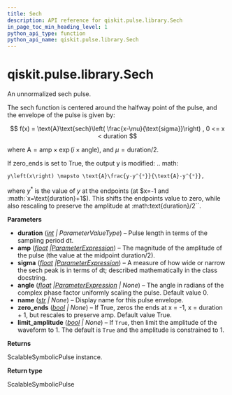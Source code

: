 ```yaml
---
title: Sech
description: API reference for qiskit.pulse.library.Sech
in_page_toc_min_heading_level: 1
python_api_type: function
python_api_name: qiskit.pulse.library.Sech
---
```


<span id="qiskit-pulse-library-sech" />

# qiskit.pulse.library.Sech

<Function id="qiskit.pulse.library.Sech" isDedicatedPage={true} github="https://github.com/Qiskit/qiskit/tree/main/qiskit/pulse/library/symbolic_pulses.py#L1824-L1897" signature="qiskit.pulse.library.Sech(duration, amp, sigma, angle=0.0, name=None, zero_ends=True, limit_amplitude=None)">
  An unnormalized sech pulse.

  The sech function is centered around the halfway point of the pulse, and the envelope of the pulse is given by:

$$
f(x) = \text{A}\text{sech}\left(
\frac{x-\mu}{\text{sigma}}\right)  ,  0 <= x < duration
$$

  where $\text{A} = \text{amp} \times\exp\left(i\times\text{angle}\right)$, and $\mu=\text{duration}/2$.

  If zero\_ends is set to True, the output y is modified: .. math:

  ```python
  y\left(x\right) \mapsto \text{A}\frac{y-y^{*}}{\text{A}-y^{*}},
  ```

  where $y^{*}$ is the value of $y$ at the endpoints (at $x=-1 and :math:`x=\text{duration}+1$). This shifts the endpoints value to zero, while also rescaling to preserve the amplitude at :math:text\{duration}/2\`\`.

  **Parameters**

  *   **duration** ([*int*](https://docs.python.org/3/library/functions.html#int "(in Python v3.13)") *| ParameterValueType*) – Pulse length in terms of the sampling period dt.
  *   **amp** ([*float*](https://docs.python.org/3/library/functions.html#float "(in Python v3.13)")  *|*[*ParameterExpression*](qiskit.circuit.ParameterExpression "qiskit.circuit.ParameterExpression")) – The magnitude of the amplitude of the pulse (the value at the midpoint duration/2).
  *   **sigma** ([*float*](https://docs.python.org/3/library/functions.html#float "(in Python v3.13)")  *|*[*ParameterExpression*](qiskit.circuit.ParameterExpression "qiskit.circuit.ParameterExpression")) – A measure of how wide or narrow the sech peak is in terms of dt; described mathematically in the class docstring.
  *   **angle** ([*float*](https://docs.python.org/3/library/functions.html#float "(in Python v3.13)")  *|*[*ParameterExpression*](qiskit.circuit.ParameterExpression "qiskit.circuit.ParameterExpression") *| None*) – The angle in radians of the complex phase factor uniformly scaling the pulse. Default value 0.
  *   **name** ([*str*](https://docs.python.org/3/library/stdtypes.html#str "(in Python v3.13)") *| None*) – Display name for this pulse envelope.
  *   **zero\_ends** ([*bool*](https://docs.python.org/3/library/functions.html#bool "(in Python v3.13)") *| None*) – If True, zeros the ends at x = -1, x = duration + 1, but rescales to preserve amp. Default value True.
  *   **limit\_amplitude** ([*bool*](https://docs.python.org/3/library/functions.html#bool "(in Python v3.13)") *| None*) – If `True`, then limit the amplitude of the waveform to 1. The default is `True` and the amplitude is constrained to 1.

  **Returns**

  ScalableSymbolicPulse instance.

  **Return type**

  ScalableSymbolicPulse
</Function>

